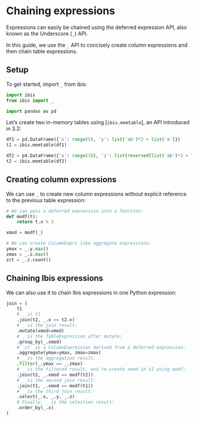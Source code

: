 # Chaining expressions

Expressions can easily be chained using the deferred expression API, also known as the Underscore (`_`) API.

In this guide, we use the `_` API to concisely create column expressions and then chain table expressions.

## Setup

To get started, import `_` from ibis:

```python
import ibis
from ibis import _

import pandas as pd
```

Let's create two in-memory tables using [`ibis.memtable`], an API introduced in 3.2:

```python
df1 = pd.DataFrame({'x': range(5), 'y': list('ab')*2 + list('e')})
t1 = ibis.memtable(df1)

df2 = pd.DataFrame({'x': range(10), 'z': list(reversed(list('ab')*2 + list('e')))*2})
t2 = ibis.memtable(df2)
```

## Creating column expressions

We can use `_` to create new column expressions without explicit reference to the previous table expression:

```python
# We can pass a deferred expression into a function:
def modf(t):
    return t.x % 3

xmod = modf(_)

# We can create ColumnExprs like aggregate expressions:
ymax = _.y.max()
zmax = _.z.max()
zct = _.z.count()
```

## Chaining Ibis expressions

We can also use it to chain Ibis expressions in one Python expression:

```python
join = (
    t1
    # _ is t1
    .join(t2, _.x == t2.x)
    # _ is the join result:
    .mutate(xmod=xmod)
    # _ is the TableExpression after mutate:
    .group_by(_.xmod)
    # `ct` is a ColumnExpression derived from a deferred expression:
    .aggregate(ymax=ymax, zmax=zmax)
    # _ is the aggregation result:
    .filter(_.ymax == _.zmax)
    # _ is the filtered result, and re-create xmod in t2 using modf:
    .join(t2, _.xmod == modf(t2))
    # _ is the second join result:
    .join(t1, _.xmod == modf(t1))
    # _ is the third join result:
    .select(_.x, _.y, _.z)
    # Finally, _ is the selection result:
    .order_by(_.x)
)
```
